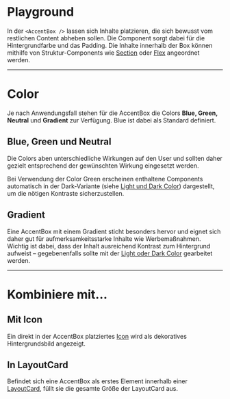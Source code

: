 # Playground

In der `<AccentBox />` lassen sich Inhalte platzieren, die sich bewusst vom restlichen Content abheben sollen. Die Component sorgt dabei für die Hintergrundfarbe und das
Padding. Die Inhalte innerhalb der Box können mithilfe von Struktur-Components wie [Section](/03-components/structure/section) oder [Flex](/03-components/structure/flex) angeordnet werden.

<LiveCodeEditor />

---

# Color

Je nach Anwendungsfall stehen für die AccentBox die Colors **Blue, Green, Neutral** und **Gradient** zur Verfügung. Blue ist dabei als Standard definiert.

## Blue, Green und Neutral

Die Colors aben unterschiedliche Wirkungen auf den User und sollten daher gezielt entsprechend der gewünschten Wirkung eingesetzt werden.

Bei Verwendung der Color Green erscheinen enthaltene Components automatisch in der Dark-Variante (siehe [Light und Dark Color](/02-foundations/01-design/02-colors)) dargestellt, um die nötigen Kontraste sicherzustellen.

<LiveCodeEditor example="color" editorCollapsed />

## Gradient

Eine AccentBox mit einem Gradient sticht besonders hervor und eignet sich daher gut für aufmerksamkeitsstarke Inhalte wie Werbemaßnahmen. Wichtig ist dabei, dass der Inhalt ausreichend Kontrast zum Hintergrund aufweist – gegebenenfalls sollte mit der [Light oder Dark Color](/02-foundations/01-design/02-colors) gearbeitet werden.

<LiveCodeEditor example="gradient" editorCollapsed />

---

# Kombiniere mit...

## Mit Icon

Ein direkt in der AccentBox platziertes [Icon](/03-components/content/icon) wird als dekoratives Hintergrundsbild angezeigt.

<LiveCodeEditor example="icon" editorCollapsed />


## In LayoutCard

Befindet sich eine AccentBox als erstes Element innerhalb einer [LayoutCard](/03-components/structure/layout-card), füllt sie die gesamte Größe der LayoutCard aus.

<LiveCodeEditor example="layoutCard" editorCollapsed />
